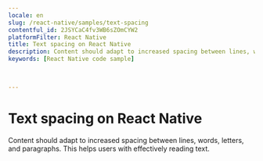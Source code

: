 ```yaml
---
locale: en
slug: /react-native/samples/text-spacing
contentful_id: 2JSYCaC4fv3WB6sZOmCYW2
platformFilter: React Native
title: Text spacing on React Native
description: Content should adapt to increased spacing between lines, words, letters, and paragraphs.
keywords: [React Native code sample]


	
---
```


# Text spacing on React Native

Content should adapt to increased spacing between lines, words, letters, and paragraphs. This helps users with effectively reading text.

<CodeSample id="text-spacing" locale="en" platform="react native"/>